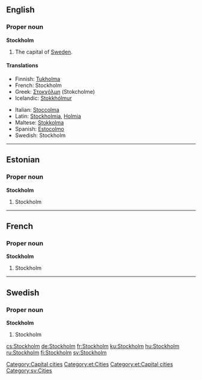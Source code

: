 {{wikipedia}}
==English==

===Proper noun===
'''Stockholm'''
#The capital of [[Sweden]].

====Translations====
{{top}}
*Finnish: [[Tukholma]]
*French: Stockholm
*Greek: [[Στοκχόλμη]] (Stokcholme)
*Icelandic: [[Stokkhólmur]] {{m}}
{{mid}}
*Italian: [[Stoccolma]] {{f}}
*Latin: [[Stockholmia]], [[Holmia]]
*Maltese: [[Stokkolma]]
*Spanish: [[Estocolmo]]
*Swedish: Stockholm
{{bottom}}

[[Category:Capital cities]]

----

==Estonian==
===Proper noun===
'''Stockholm'''

# Stockholm

[[Category:et:Cities]]
[[Category:et:Capital cities]]

----

==French==

===Proper noun===
'''Stockholm'''
#Stockholm

----
==Swedish==

===Proper noun===
'''Stockholm'''
#Stockholm

[[Category:sv:Cities]]

[[cs:Stockholm]]
[[de:Stockholm]]
[[fr:Stockholm]]
[[ku:Stockholm]]
[[hu:Stockholm]]
[[ru:Stockholm]]
[[fi:Stockholm]]
[[sv:Stockholm]]